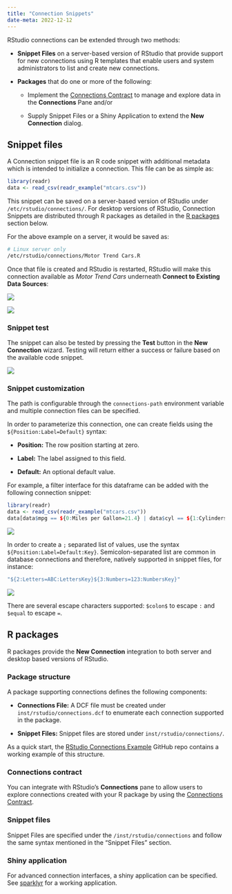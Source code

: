 ```yaml
---
title: "Connection Snippets"
date-meta: 2022-12-12
---
```


RStudio connections can be extended through two methods:

-  **Snippet Files** on a server-based version of RStudio that provide support for new connections using R templates that enable users and system administrators to list and create new connections.

-  **Packages** that do one or more of the following:

    -   Implement the [Connections Contract](connection-contracts.html) to manage and explore data in the **Connections** Pane and/or

    -   Supply Snippet Files or a Shiny Application to extend the **New Connection** dialog.

## Snippet files

A Connection snippet file is an R code snippet with additional metadata which is intended to initialize a connection. This file can be as simple as:

```r
library(readr)
data <- read_csv(readr_example("mtcars.csv"))
```

This snippet can be saved on a server-based version of RStudio under `/etc/rstudio/connections/`. For desktop versions of RStudio, Connection Snippets are distributed through R packages as detailed in the [R packages] section below.

For the above example on a server, it would be saved as:

```bash
# Linux server only
/etc/rstudio/connections/Motor Trend Cars.R
```

Once that file is created and RStudio is restarted, RStudio will make this connection available as *Motor Trend Cars* underneath **Connect to Existing Data Sources**:

::: {layout-ncol="2"}
![](images/motortrend-connection.png){fig-alt="A screenshot of the New Connection wizard displaying the example \"Motor Trends Cars\" existing data source"}

![](images/basic-connection-interface.png){fig-alt="A screenshot of the New Connection wizard, displaying the snippet output."}
:::

### Snippet test

The snippet can also be tested by pressing the **Test** button in the **New Connection** wizard. Testing will return either a success or failure based on the available code snippet.

![](images/motortrend-test.png){fig-alt="A screenshot of the New Connections wizard, displaying the result of a successful connection test."}

### Snippet customization

The path is configurable through the `connections-path` environment variable and multiple connection files can be specified.

In order to parameterize this connection, one can create fields using the `${Position:Label=Default}` syntax:

-   **Position:** The row position starting at zero.

-   **Label:** The label assigned to this field.

-   **Default:** An optional default value.

For example, a filter interface for this dataframe can be added with the following connection snippet:

```r
library(readr)
data <- read_csv(readr_example("mtcars.csv"))
data[data$mpg == ${0:Miles per Gallon=21.4} | data$cyl == ${1:Cylinders=6}, ]
```

![](https://rstudio.github.io/rstudio-extensions/resources/connections/fields-connection-interface.png){fig-alt="A screenshot of the New Connection wizard, displaying the ability to add filters or other UI components to the connection/data"}

In order to create a `;` separated list of values, use the syntax `${Position:Label=Default:Key}`. Semicolon-separated list are common in database connections and therefore, natively supported in snippet files, for instance:

```r
"${2:Letters=ABC:LettersKey}${3:Numbers=123:NumbersKey}"
```

![](https://rstudio.github.io/rstudio-extensions/resources/connections/keyvalue-connection-interface.png){fig-alt="A screenshot of the New Connection wizard, displaying the ability to add filters or other UI components to the connection/data"}

There are several escape characters supported: `$colon$` to escape `:` and `$equal` to escape `=`.

## R packages

R packages provide the **New Connection** integration to both server and desktop based versions of RStudio.

### Package structure

A package supporting connections defines the following components:

-   **Connections File:** A DCF file must be created under `inst/rstudio/connections.dcf` to enumerate each connection supported in the package.

-   **Snippet Files:** Snippet files are stored under `inst/rstudio/connections/`.

As a quick start, the [RStudio Connections Example](https://github.com/rstudio/rstudio-connections-example) GitHub repo contains a working example of this structure.

### Connections contract

You can integrate with RStudio's **Connections** pane to allow users to explore connections created with your R package by using the [Connections Contract](connection-contracts.html).

### Snippet files

Snippet Files are specified under the `/inst/rstudio/connections` and follow the same syntax mentioned in the "Snippet Files" section.

### Shiny application

For advanced connection interfaces, a shiny application can be specified. See [sparklyr](https://github.com/rstudio/sparklyr/blob/master/R/connection_shinyapp.R) for a working application.
